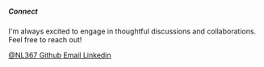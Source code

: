 
##### Connect

I&apos;m always excited to engage in thoughtful discussions and collaborations. Feel free to reach out!

<div className="flex flex-wrap gap-4">
    <a
      href="https://x.com/NL367"
      target="_blank"
      rel="noopener noreferrer"
      aria-label="X"
      className="flex items-center text-sm gap-2 px-4 py-2 border rounded-lg hover:bg-gray-100"
    >
      <TwitterIcon size={16} />
      <span>@NL367</span>
    </a>
    <a
      href="https://github.com/neaL367"
      target="_blank"
      rel="noopener noreferrer"
      className="flex items-center text-sm gap-2 px-4 py-2 border rounded-lg hover:bg-gray-100"
    >
      <GithubIcon size={16} />
      <span>Github</span>
    </a>
    <a
      href="mailto:atichatbusiness@gmail.com"
      className="flex items-center text-sm gap-2 px-4 py-2 border rounded-lg hover:bg-gray-100"
    >
      <MailIcon size={16} />
      <span>Email</span>
    </a>
    <a
      href="https://www.linkedin.com/in/atichat-thongnak-b1334122a"
      target="_blank"
      rel="noopener noreferrer"
      className="flex items-center text-sm gap-2 px-4 py-2 border rounded-lg hover:bg-gray-100"
    >
      <LinkedinIcon size={16} />
      <span>Linkedin</span>
    </a>
</div>
